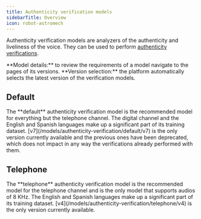 ```yaml
---
title: Authenticity verification models
sidebarTitle: Overview
icon: robot-astromech
---
```


Authenticity verification models are analyzers of the
authenticity and liveliness of the voice. They can be
used to perform [authenticity verifications][1].

<Tip>
  **Model details:** to review the requirements of a model
  navigate to the pages of its versions.
</Tip>

<Note>
  **Version selection:** the platform automatically
  selects the latest version of the verification models.
</Note>

## Default

<Tabs>
  <Tab title="Description">
    The **default** authenticity verification model is 
    the recommended model for everything but the telephone
    channel. The digital channel and the English and Spanish
    languages make up a significant part of its training dataset.
  </Tab>
  <Tab title="Currently available version">
    [v7](/models/authenticity-verification/default/v7)
    is the only version currently available and the previous
    ones have been deprecated, which does not impact in any way
    the verifications already performed with them.
  </Tab>
</Tabs>

## Telephone

<Tabs>
  <Tab title="Description">
    The **telephone** authenticity verification model is 
    the recommended model for the telephone channel and
    is the only model that supports audios of 8 KHz.
    The English and Spanish languages make up a
    significant part of its training dataset.
  </Tab>
  <Tab title="Currently available version">
    [v4](/models/authenticity-verification/telephone/v4)
    is the only version currently available.
  </Tab>
</Tabs>

[1]: /api-reference/authenticity-verifications
